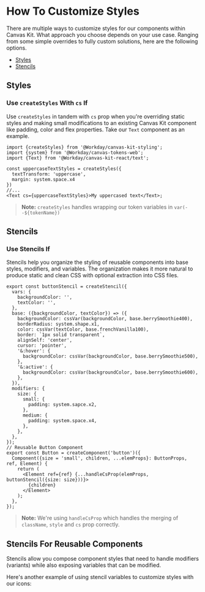 
<Meta title="Styling/ How to Customize Styles" />

# How To Customize Styles

There are multiple ways to customize styles for our components within Canvas Kit. What approach you
choose depends on your use case. Ranging from some simple overrides to fully custom solutions, here
are the following options.

- [Styles](#styles)
- [Stencils](#stencils)

## Styles

### Use `createStyles` With `cs` If

Use `createStyles` in tandem with `cs` prop when you're overriding static styles and making small
modifications to an existing Canvas Kit component like padding, color and flex properties. Take our
`Text` component as an example.

```tsx
import {createStyles} from '@Workday/canvas-kit-styling';
import {system} from '@Workday/canvas-tokens-web';
import {Text} from '@Workday/canvas-kit-react/text';

const uppercaseTextStyles = createStyles({
  textTransform: 'uppercase',
  margin: system.space.x4
})
//...
<Text cs={uppercaseTextStyles}>My uppercased text</Text>;
```

> **Note:** `createStyles` handles wrapping our token variables in `var(--${tokenName})`

## Stencils

### Use Stencils If

Stencils help you organize the styling of reusable components into base styles, modifiers, and
variables. The organization makes it more natural to produce static and clean CSS with optional
extraction into CSS files.

```tsx
export const buttonStencil = createStencil({
  vars: {
    backgroundColor: '',
    textColor: '',
  },
  base: ({backgroundColor, textColor}) => ({
    backgroundColor: cssVar(backgroundColor, base.berrySmoothie400),
    borderRadius: system.shape.x1,
    color: cssVar(textColor, base.frenchVanilla100),
    border: `1px solid transparent`,
    alignSelf: 'center',
    cursor: 'pointer',
    '&:hover': {
      backgroundColor: cssVar(backgroundColor, base.berrySmoothie500),
    },
    '&:active': {
      backgroundColor: cssVar(backgroundColor, base.berrySmoothie600),
    },
  }),
  modifiers: {
    size: {
      small: {
        padding: system.sapce.x2,
      },
      medium: {
        padding: system.space.x4,
      },
    },
  },
});
// Reusable Button Component
export const Button = createComponent('button')({
  Component({size = 'small', children, ...elemProps}: ButtonProps, ref, Element) {
    return (
      <Element ref={ref} {...handleCsProp(elemProps, buttonStencil({size: size}))}>
        {children}
      </Element>
    );
  },
});
```

> **Note:** We're using `handleCsProp` which handles the merging of `className`, `style` and `cs`
> prop correctly.

## Stencils For Reusable Components

Stencils allow you compose component styles that need to handle modifiers (variants) while also
exposing variables that can be modified.

<ExampleCodeBlock code={CustomButton} />

Here's another example of using stencil variables to customize styles with our icons:

<ExampleCodeBlock code={CustomIcon} />

